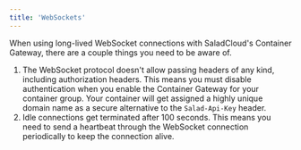 ```yaml
---
title: 'WebSockets'
---
```


When using long-lived WebSocket connections with SaladCloud's Container Gateway, there are a couple things you need to
be aware of.

1. The WebSocket protocol doesn't allow passing headers of any kind, including authorization headers. This means you
   must disable authentication when you enable the Container Gateway for your container group. Your container will get
   assigned a highly unique domain name as a secure alternative to the `Salad-Api-Key` header.
2. Idle connections get terminated after 100 seconds. This means you need to send a heartbeat through the WebSocket
   connection periodically to keep the connection alive.

